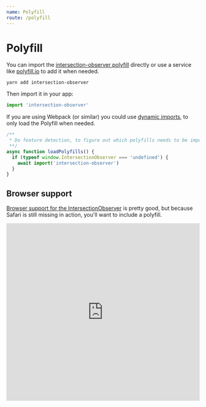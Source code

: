 ```yaml
---
name: Polyfill
route: /polyfill
---
```


# Polyfill

You can import the
[intersection-observer polyfill](https://www.npmjs.com/package/intersection-observer)
directly or use a service like [polyfill.io](https://polyfill.io/v2/docs/) to
add it when needed.

```
yarn add intersection-observer
```

Then import it in your app:

```js
import 'intersection-observer'
```

If you are using Webpack (or similar) you could use
[dynamic imports](https://webpack.js.org/api/module-methods/#import-), to only
load the Polyfill when needed.

```js
/**
 * Do feature detection, to figure out which polyfills needs to be imported.
 **/
async function loadPolyfills() {
  if (typeof window.IntersectionObserver === 'undefined') {
    await import('intersection-observer')
  }
}
```

## Browser support

[Browser support for the IntersectionObserver](http://caniuse.com/#feat=intersectionobserver)
is pretty good, but because Safari is still missing in action, you'll want to
include a polyfill.

<iframe
  src="https://caniuse.bitsofco.de/embed/index.html?feat=intersectionobserver&amp;periods=future_1,current,past_1,past_2&amp;accessible-colours=false"
  frameBorder="0"
  width="100%"
  height="464px"
/>
